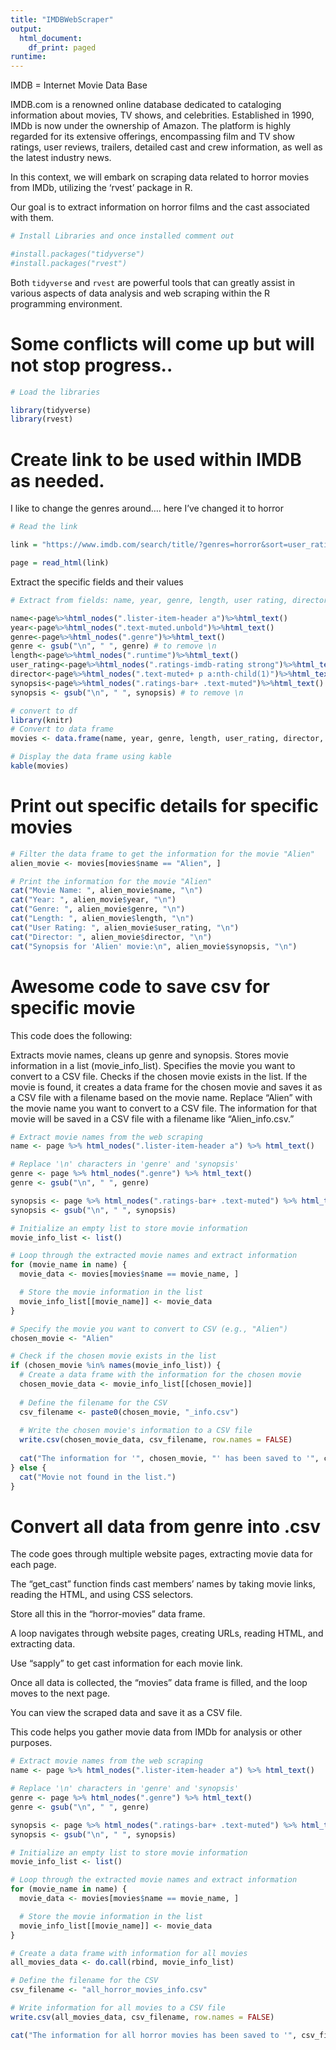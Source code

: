 ---
title: "IMDBWebScraper"
output:
  html_document:
    df_print: paged
runtime: 
---

IMDB = Internet Movie Data Base

IMDB.com is a renowned online database dedicated to cataloging information about movies, TV shows, and celebrities. Established in 1990, IMDb is now under the ownership of Amazon. The platform is highly regarded for its extensive offerings, encompassing film and TV show ratings, user reviews, trailers, detailed cast and crew information, as well as the latest industry news.

In this context, we will embark on scraping data related to horror movies from IMDb, utilizing the 'rvest' package in R.

Our goal is to extract information on horror films and the cast associated with them.

```{r}
# Install Libraries and once installed comment out

#install.packages("tidyverse")
#install.packages("rvest")

```

Both `tidyverse` and `rvest` are powerful tools that can greatly assist in various aspects of data analysis and web scraping within the R programming environment.

# Some conflicts will come up but will not stop progress..

```{r}
# Load the libraries

library(tidyverse)
library(rvest)
```
# Create link to be used within IMDB as needed. 

I like to change the genres around.... here I've changed it to horror

```{r}
# Read the link

link = "https://www.imdb.com/search/title/?genres=horror&sort=user_rating,desc&title_type=feature&num_votes=30000,&pf_rd_m=A2FGELUUNOQJNL&pf_rd_p=f11158cc-b50b-4c4d-b0a2-40b32863395b&pf_rd_r=GMJM46PTFY8D7B4S5199&pf_rd_s=right-6&pf_rd_t=15506&pf_rd_i=top&ref_=chttp_gnr_1"

page = read_html(link)
```

Extract the specific fields and their values

```{r}
# Extract from fields: name, year, genre, length, user rating, director and synopsis

name<-page%>%html_nodes(".lister-item-header a")%>%html_text()
year<-page%>%html_nodes(".text-muted.unbold")%>%html_text()
genre<-page%>%html_nodes(".genre")%>%html_text()
genre <- gsub("\n", " ", genre) # to remove \n
length<-page%>%html_nodes(".runtime")%>%html_text()
user_rating<-page%>%html_nodes(".ratings-imdb-rating strong")%>%html_text()
director<-page%>%html_nodes(".text-muted+ p a:nth-child(1)")%>%html_text()
synopsis<-page%>%html_nodes(".ratings-bar+ .text-muted")%>%html_text()
synopsis <- gsub("\n", " ", synopsis) # to remove \n
```


```{r}
# convert to df
library(knitr)
# Convert to data frame
movies <- data.frame(name, year, genre, length, user_rating, director, synopsis)

# Display the data frame using kable
kable(movies)
```

# Print out specific details for specific movies

```{r}
# Filter the data frame to get the information for the movie "Alien"
alien_movie <- movies[movies$name == "Alien", ]

# Print the information for the movie "Alien"
cat("Movie Name: ", alien_movie$name, "\n")
cat("Year: ", alien_movie$year, "\n")
cat("Genre: ", alien_movie$genre, "\n")
cat("Length: ", alien_movie$length, "\n")
cat("User Rating: ", alien_movie$user_rating, "\n")
cat("Director: ", alien_movie$director, "\n")
cat("Synopsis for 'Alien' movie:\n", alien_movie$synopsis, "\n")
```
# Awesome code to save csv for specific movie

This code does the following:

Extracts movie names, cleans up genre and synopsis.
Stores movie information in a list (movie_info_list).
Specifies the movie you want to convert to a CSV file.
Checks if the chosen movie exists in the list.
If the movie is found, it creates a data frame for the chosen movie and saves it as a CSV file with a filename based on the movie name.
Replace "Alien" with the movie name you want to convert to a CSV file. The information for that movie will be saved in a CSV file with a filename like "Alien_info.csv."

```{r}
# Extract movie names from the web scraping
name <- page %>% html_nodes(".lister-item-header a") %>% html_text()

# Replace '\n' characters in 'genre' and 'synopsis'
genre <- page %>% html_nodes(".genre") %>% html_text()
genre <- gsub("\n", " ", genre)

synopsis <- page %>% html_nodes(".ratings-bar+ .text-muted") %>% html_text()
synopsis <- gsub("\n", " ", synopsis)

# Initialize an empty list to store movie information
movie_info_list <- list()

# Loop through the extracted movie names and extract information
for (movie_name in name) {
  movie_data <- movies[movies$name == movie_name, ]

  # Store the movie information in the list
  movie_info_list[[movie_name]] <- movie_data
}

# Specify the movie you want to convert to CSV (e.g., "Alien")
chosen_movie <- "Alien"

# Check if the chosen movie exists in the list
if (chosen_movie %in% names(movie_info_list)) {
  # Create a data frame with the information for the chosen movie
  chosen_movie_data <- movie_info_list[[chosen_movie]]
  
  # Define the filename for the CSV
  csv_filename <- paste0(chosen_movie, "_info.csv")
  
  # Write the chosen movie's information to a CSV file
  write.csv(chosen_movie_data, csv_filename, row.names = FALSE)
  
  cat("The information for '", chosen_movie, "' has been saved to '", csv_filename, "'.\n")
} else {
  cat("Movie not found in the list.")
}

```
# Convert all data from genre into .csv

The code goes through multiple website pages, extracting movie data for each page. 

The "get_cast" function finds cast members' names by taking movie links, reading the HTML, and using CSS selectors. 

Store all this in the "horror-movies" data frame.

A loop navigates through website pages, creating URLs, reading HTML, and extracting data. 

Use "sapply" to get cast information for each movie link.

Once all data is collected, the "movies" data frame is filled, and the loop moves to the next page.

You can view the scraped data and save it as a CSV file. 

This code helps you gather movie data from IMDb for analysis or other purposes.

```{r}
# Extract movie names from the web scraping
name <- page %>% html_nodes(".lister-item-header a") %>% html_text()

# Replace '\n' characters in 'genre' and 'synopsis'
genre <- page %>% html_nodes(".genre") %>% html_text()
genre <- gsub("\n", " ", genre)

synopsis <- page %>% html_nodes(".ratings-bar+ .text-muted") %>% html_text()
synopsis <- gsub("\n", " ", synopsis)

# Initialize an empty list to store movie information
movie_info_list <- list()

# Loop through the extracted movie names and extract information
for (movie_name in name) {
  movie_data <- movies[movies$name == movie_name, ]

  # Store the movie information in the list
  movie_info_list[[movie_name]] <- movie_data
}

# Create a data frame with information for all movies
all_movies_data <- do.call(rbind, movie_info_list)

# Define the filename for the CSV
csv_filename <- "all_horror_movies_info.csv"

# Write information for all movies to a CSV file
write.csv(all_movies_data, csv_filename, row.names = FALSE)

cat("The information for all horror movies has been saved to '", csv_filename, "'.\n")

```